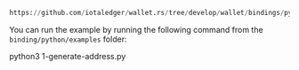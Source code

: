 ```python reference
https://github.com/iotaledger/wallet.rs/tree/develop/wallet/bindings/python/examples/1-generate-address.py
```

You can run the example by running the following command from the `binding/python/examples` folder:

<CodeBlock className="language-bash">
    python3 1-generate-address.py
</CodeBlock>
